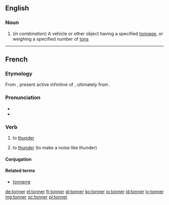 ==English==

===Noun===
{{en-noun}}

# (''in combination'') A vehicle or other object having a specified [[tonnage]], or weighing a specified number of [[ton]]s

----
==French==

===Etymology===
From {{etyl|la|fr}} {{term|tonare|tonāre|lang=la}}, present active infinitive of {{term|tono|tonō|lang=la}}, ultimately from {{etyl|ine-pro|fr}} {{term/t|ine-pro|*(s)tenh₂-||to thunder}}.

===Pronunciation===
* {{IPA|/tɔ.ne/|lang=fr}}
* {{audio|Fr-tonner.ogg|tonner}}

===Verb===
{{fr-verb|type=impersonal}}

# {{context|meteorology|impersonal|lang=fr}} to [[thunder]]
# to [[thunder]] (to make a noise like thunder)

====Conjugation====
{{fr-conj-er|tonn|avoir}}

====Related terms====
* [[tonnerre]]

[[de:tonner]]
[[el:tonner]]
[[fr:tonner]]
[[gl:tonner]]
[[ko:tonner]]
[[io:tonner]]
[[id:tonner]]
[[lv:tonner]]
[[mg:tonner]]
[[oc:tonner]]
[[pl:tonner]]
